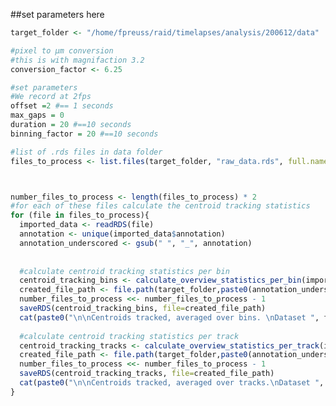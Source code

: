 ##set parameters here
```r


target_folder <- "/home/fpreuss/raid/timelapses/analysis/200612/data"

#pixel to µm conversion
#this is with magnifaction 3.2
conversion_factor <- 6.25

#set parameters
#We record at 2fps
offset =2 #== 1 seconds
max_gaps = 0 
duration = 20 #==10 seconds
binning_factor = 20 #==10 seconds

#list of .rds files in data folder
files_to_process <- list.files(target_folder, "raw_data.rds", full.names = TRUE, ignore.case = TRUE)



number_files_to_process <- length(files_to_process) * 2
#for each of these files calculate the centroid tracking statistics
for (file in files_to_process){
  imported_data <- readRDS(file)
  annotation <- unique(imported_data$annotation)
  annotation_underscored <- gsub(" ", "_", annotation)
  
  
  #calculate centroid tracking statistics per bin
  centroid_tracking_bins <- calculate_overview_statistics_per_bin(imported_data,conversion_factor,offset,binning_factor,max_gaps,duration)
  created_file_path <- file.path(target_folder,paste0(annotation_underscored,"_centroid_tracking_bins.RDS"))
  number_files_to_process <<- number_files_to_process - 1
  saveRDS(centroid_tracking_bins, file=created_file_path)
  cat(paste0("\n\nCentroids tracked, averaged over bins. \nDataset ", file, " was processed\nand saved under ", created_file_path, "\n", number_files_to_process, " datasets waiting to be processed.\n\n"))
  
  #calculate centroid tracking statistics per track
  centroid_tracking_tracks <- calculate_overview_statistics_per_track(imported_data,conversion_factor,offset,binning_factor,max_gaps,duration)
  created_file_path <- file.path(target_folder,paste0(annotation_underscored,"_centroid_tracking_tracks.RDS"))
  number_files_to_process <<- number_files_to_process - 1
  saveRDS(centroid_tracking_tracks, file=created_file_path)
  cat(paste0("\n\nCentroids tracked, averaged over tracks.\nDataset ", file, " was processed\nand saved under ", created_file_path, "\n", number_files_to_process, " datasets waiting to be processed.\n\n"))
}

```

